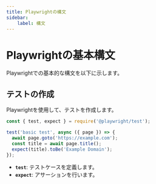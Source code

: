 ```yaml
---
title: Playwrightの構文
sidebar:
    label: 構文
---
```


# Playwrightの基本構文

Playwrightでの基本的な構文を以下に示します。

## テストの作成

Playwrightを使用して、テストを作成します。

```javascript
const { test, expect } = require('@playwright/test');

test('basic test', async ({ page }) => {
  await page.goto('https://example.com');
  const title = await page.title();
  expect(title).toBe('Example Domain');
});
```

- **`test`**: テストケースを定義します。
- **`expect`**: アサーションを行います。
